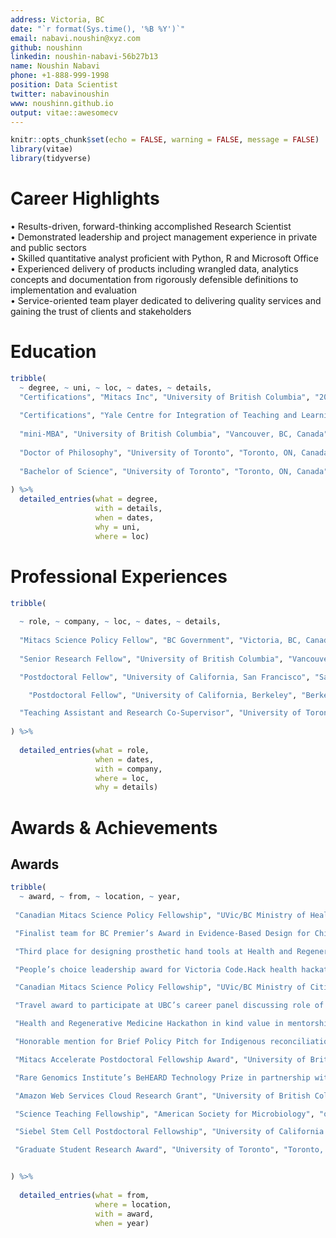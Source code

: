 ```yaml
---
address: Victoria, BC
date: "`r format(Sys.time(), '%B %Y')`"
email: nabavi.noushin@xyz.com
github: noushinn
linkedin: noushin-nabavi-56b27b13
name: Noushin Nabavi
phone: +1-888-999-1998
position: Data Scientist
twitter: nabavinoushin
www: noushinn.github.io
output: vitae::awesomecv
---
```

  
```r
knitr::opts_chunk$set(echo = FALSE, warning = FALSE, message = FALSE)
library(vitae)
library(tidyverse)
```

# Career Highlights

•	Results-driven, forward-thinking accomplished Research Scientist  
•	Demonstrated leadership and project management experience in private and public sectors  
•	Skilled quantitative analyst proficient with Python, R and Microsoft Office   
•	Experienced delivery of products including wrangled data, analytics concepts and documentation from rigorously defensible definitions to implementation and evaluation   
•	Service-oriented team player dedicated to delivering quality services and gaining the trust of clients and stakeholders  



# Education
```r
tribble(
  ~ degree, ~ uni, ~ loc, ~ dates, ~ details,
  "Certifications", "Mitacs Inc", "University of British Columbia", "2017-2019", "Project Management and Agile Transformation",  
  
  "Certifications", "Yale Centre for Integration of Teaching and Learning", "Online Summer Institute for Teaching", "2018", "Teaching best practices",  
  
  "mini-MBA", "University of British Columbia", "Vancouver, BC, Canada", "2018", "Business Administration for Academics",  
  
  "Doctor of Philosophy", "University of Toronto", "Toronto, ON, Canada", "2005-2011", "Cell and Systems Biology",  
  
  "Bachelor of Science", "University of Toronto", "Toronto, ON, Canada", "2001-2005", "Honors in Cell and Molecular Biology"  
  
) %>% 
  detailed_entries(what = degree, 
                   with = details, 
                   when = dates, 
                   why = uni, 
                   where = loc)
```


# Professional Experiences
```r

tribble(
  
  ~ role, ~ company, ~ loc, ~ dates, ~ details,
  
  "Mitacs Science Policy Fellow", "BC Government", "Victoria, BC, Canada", "September 2018 - September 2019", "Analyze and communicate complex administrative integrated data for evidence based policy making; Build and strengthen effective stakeholder relationships with ministry clients and contractors; Manage a data science project while developing and implementing timely methodologies and performance metrics",
  
  "Senior Research Fellow", "University of British Columbia", "Vancouver, BC, Canada", "February 2015 - February 2018", "Assemble and lead an international consortium of scientists for a genomics project, published 5 manuscripts and presented the results in 3 international conferences and 2 local symposia; Analyze and integrate genomics, transcriptomics, and proteomics datasets using R and proprietary software; Wrote and secured a $275K operating grant from BC Cancer Foundation for next generation sequencing tumor profiling of malignant peritoneal mesothelioma",

  "Postdoctoral Fellow", "University of California, San Francisco", "San Francisco, CA, USA", "August 2013 - December 2014", "Design research project and conduct experiments related to liver disease with an expert team of scientists; Analyze experimental data and integrate results to generate presentations and publications; Contribute to securing a $427K NIH grant",

    "Postdoctoral Fellow", "University of California, Berkeley", "Berkeley, CA, USA", "January 2012 - July 2013", "Implement a reproducible scientific workflow for a project related to aging; designed and carried out experiments with animal models for aging, analyzed results; Manage a research project with graduate students and undergraduate students towards publication in a peer-review journal",

  "Teaching Assistant and Research Co-Supervisor", "University of Toronto", "Toronto, ON, Canada","September 2005- December 2011", "Rank the top 10% among departmental teaching assistants for 500+ hours of instruction in introductory biology laboratory, cellular molecular biology, and microbiology; Create and delivere departmental lectures to 500+ students with satisfactory responses from students; Co-supervise 10 undergraduate thesis students on successful thesis projects maintaining 100% retention rate (8 students secured successful science jobs, 2 pursued graduate studie)"
  
) %>% 
  
  detailed_entries(what = role, 
                   when = dates, 
                   with = company, 
                   where = loc, 
                   why = details)

```

# Awards & Achievements
## Awards
```r
tribble(
  ~ award, ~ from, ~ location, ~ year,
  
 "Canadian Mitacs Science Policy Fellowship", "UVic/BC Ministry of Health", "Victoria, BC", "2019-2020",   

 "Finalist team for BC Premier’s Award in Evidence-Based Design for Children and Youth Mental Health Integrated data project", "BC Ministry of Citizens' Services", "Victoria, BC", "2019",    

 "Third place for designing prosthetic hand tools at Health and Regenerative Medicine Hackathon (donation of award to Victoria Hand Project)", "University of Victoria", "Victoria, BC", "2019",   

 "People’s choice leadership award for Victoria Code.Hack health hackathon at Island Health", "Vancouver Island Hospital", "Victoria, BC", "2019",    

 "Canadian Mitacs Science Policy Fellowship", "UVic/BC Ministry of Citizens' Services", "Victoria, BC", "2018-2019",     

 "Travel award to participate at UBC’s career panel discussing role of postdocs in industry", "University of British Columbia", "Vancouver, BC", "2018",    

 "Health and Regenerative Medicine Hackathon in kind value in mentorship award", "University of Victoria", "Victoria, BC", "2018",     

 "Honorable mention for Brief Policy Pitch for Indigenous reconciliation", "Institute of Public Administration", "Victoria, BC", "2018",    

 "Mitacs Accelerate Postdoctoral Fellowship Award", "University of British Columbia", "Vancouver, BC", "2015-2018", 

 "Rare Genomics Institute’s BeHEARD Technology Prize in partnership with Addgene", "University of British Columbia", "Vancouver, BC", "2017-2018",    

 "Amazon Web Services Cloud Research Grant", "University of British Columbia", "Vancouver, BC", "2016-2017",   

 "Science Teaching Fellowship", "American Society for Microbiology", "on-line", "2014-2015",      

 "Siebel Stem Cell Postdoctoral Fellowship", "University of California Berkeley", "California, USA", "2012-2013",

 "Graduate Student Research Award", "University of Toronto", "Toronto, ON", "July 2010",    


) %>%
  
  detailed_entries(what = from, 
                   where = location, 
                   with = award, 
                   when = year)
```


